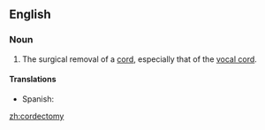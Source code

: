 ==English==

===Noun===
{{en-noun|cordectomies}}

#{{surgery}} The surgical removal of a [[cord]], especially that of the [[vocal cord]].

====Translations====
{{trans-top|surgical removal of a cord}}
*Spanish: {{t-|es|cordectomía|f}}
{{trans-mid}}
{{trans-bottom}}

[[zh:cordectomy]]